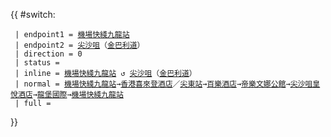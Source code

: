 {{ #switch: {{{format|}}}
  | endpoint1 = [[九龍站公共運輸交匯處|機場快綫九龍站]]
  | endpoint2 = [[尖沙咀]]（[[金巴利道]]）
  | direction = 0
  | status = 
  | inline = [[九龍站公共運輸交匯處|機場快綫九龍站]] ↺ [[尖沙咀]]（[[金巴利道]]）
  | normal = [[九龍站公共運輸交匯處|機場快綫九龍站]]→[[香港喜來登酒店]]／[[尖東站]]→[[百樂酒店]]→[[帝樂文娜公館]]→[[尖沙咀皇悅酒店]]→[[龍堡國際]]→[[九龍站公共運輸交匯處|機場快綫九龍站]]
  | full =
}}